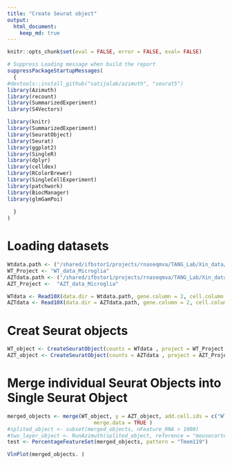 ```yaml
---
title: "Create Seurat object"
output: 
  html_document:
    keep_md: true
---
```


```r
knitr::opts_chunk$set(eval = FALSE, error = FALSE, eval= FALSE)
```

```r
# Suppress Loading message when build the report 
suppressPackageStartupMessages(
  {
#devtools::install_github("satijalab/azimuth", "seurat5")    
library(Azimuth)
library(recount)
library(SummarizedExperiment)
library(S4Vectors)

library(knitr)
library(SummarizedExperiment)
library(SeuratObject)
library(Seurat)
library(ggplot2)
library(SingleR)
library(dplyr)
library(celldex)
library(RColorBrewer)
library(SingleCellExperiment)
library(patchwork) 
library(BiocManager)
library(glmGamPoi)
    
  }
)

```

# Loading datasets 

```r

Wtdata.path <- ("/shared/ifbstor1/projects/rnaseqmva/TANG_Lab/Xin_data/Veh/")
WT_Project <- "WT_data_Microglia"
AZTdata.path <- ("/shared/ifbstor1/projects/rnaseqmva/TANG_Lab/Xin_data/AZT/")
AZT_Project <-  "AZT_data_Microglia"

WTdata <- Read10X(data.dir = Wtdata.path, gene.column = 2, cell.column = 1, unique.features = T, strip.suffix = F)
AZTdata <- Read10X(data.dir = AZTdata.path, gene.column = 2, cell.column = 1, unique.features = T, strip.suffix = F)
```


# Creat Seurat objects

```r
WT_object <- CreateSeuratObject(counts = WTdata , project = WT_Project , min.cells = 3, min.features = 300)
AZT_object <- CreateSeuratObject(counts = AZTdata , project = AZT_Project , min.cells = 3, min.features = 300)

```

# Merge individual Seurat Objects into Single Seurat Object

```r
merged_objects <- merge(WT_object, y = AZT_object, add.cell.ids = c("WT", "AZT"), project = "Merged WT_AZT", 
                            merge.data = TRUE )
#splited_object <- subset(merged_objects, nFeature_RNA > 1000)
#two_layer_object <- RunAzimuth(splited_object, reference = "mousecortexref")
test <- PercentageFeatureSet(merged_objects, pattern = "Tmem119")

VlnPlot(merged_objects. )
```


